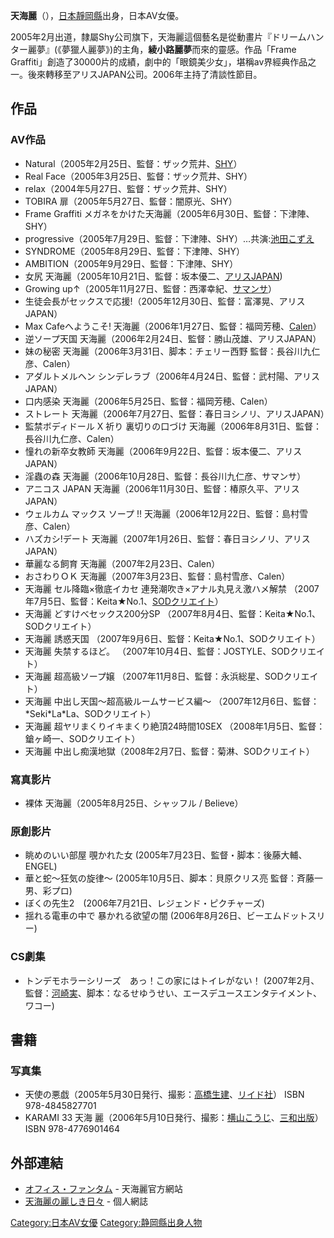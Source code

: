{{AV女優|
|名前=天海 麗
|ふりがな=あまみ れい
|画像ファイル=
|別名=
|愛称=
|生年=1984
|生月=3
|生日=28
|出身地={{JPN}}
|血液型=A型
|時点=
|身長=150
|体重=
|バスト=80
|ウエスト=56
|ヒップ=80
|カップ=D65
|股下=
|靴=22.5
|身体備考=
|デビュー=2005年
|ジャンル=[[AV女優|AV女優]]
|モデル内容=
|AV出演期間=2005年－
|活動備考=
|他の活動=
|その他=
}}
'''天海麗'''（{{bd|1984年|3月28日|catIdx=A}}），[[日本|日本]][[靜岡縣|靜岡縣]]出身，日本AV女優。

2005年2月出道，隸屬Shy公司旗下，天海麗這個藝名是從動畫片『ドリームハンター麗夢』(《夢獵人麗夢》)的主角，'''綾小路麗夢'''而來的靈感。作品「Frame Graffiti」創造了30000片的成績，劇中的「眼鏡美少女」，堪稱av界經典作品之一。後來轉移至アリスJAPAN公司。2006年主持了清談性節目。

== 作品 ==
=== AV作品 ===
* Natural（2005年2月25日、監督：ザック荒井、[[SHY|SHY]]）
* Real Face（2005年3月25日、監督：ザック荒井、SHY）
* relax（2004年5月27日、監督：ザック荒井、SHY）
* TOBIRA 扉（2005年5月27日、監督：闇原光、SHY）
* Frame Graffiti メガネをかけた天海麗（2005年6月30日、監督：下津陣、SHY）
* progressive（2005年7月29日、監督：下津陣、SHY）…共演:[[池田こずえ|池田こずえ]]
* SYNDROME（2005年8月29日、監督：下津陣、SHY）
* AMBITION（2005年9月29日、監督：下津陣、SHY）
* 女尻 天海麗（2005年10月21日、監督：坂本優二、[[アリスJAPAN|アリスJAPAN]]) 
* Growing up↑（2005年11月27日、監督：西澤幸紀、[[マックスエー|サマンサ]]）
* 生徒会長がセックスで応援!（2005年12月30日、監督：富澤晃、アリスJAPAN）
* Max Cafeへようこそ! 天海麗（2006年1月27日、監督：福岡芳穂、[[Calen|Calen]]）
* 逆ソープ天国 天海麗（2006年2月24日、監督：勝山茂雄、アリスJAPAN）
* 妹の秘密 天海麗（2006年3月31日、脚本：チェリー西野 監督：長谷川九仁彦、Calen）
* アダルトメルヘン シンデレラブ（2006年4月24日、監督：武村陽、アリスJAPAN）
* 口内感染 天海麗（2006年5月25日、監督：福岡芳穂、Calen）
* ストレート 天海麗（2006年7月27日、監督：春日ヨシノリ、アリスJAPAN）
* 監禁ボディドール X 祈り 裏切りの口づけ 天海麗（2006年8月31日、監督：長谷川九仁彦、Calen）
* 憧れの新卒女教師 天海麗（2006年9月22日、監督：坂本優二、アリスJAPAN）
* 淫蟲の森 天海麗（2006年10月28日、監督：長谷川九仁彦、サマンサ）
* アニコス JAPAN 天海麗（2006年11月30日、監督：椿原久平、アリスJAPAN）
* ウェルカム マックス ソープ !! 天海麗（2006年12月22日、監督：島村雪彦、Calen）
* ハズカシ!デート 天海麗（2007年1月26日、監督：春日ヨシノリ、アリスJAPAN）
* 華麗なる飼育 天海麗（2007年2月23日、Calen）
* おさわりＯＫ 天海麗（2007年3月23日、監督：島村雪彦、Calen）
* 天海麗 セル降臨×徹底イカセ 連発潮吹き×アナル丸見え激ハメ解禁 （2007年7月5日、監督：Keita★No.1、[[Soft_on_Demand|SODクリエイト]]）
* 天海麗 どすけべセックス200分SP （2007年8月4日、監督：Keita★No.1、SODクリエイト）
* 天海麗 誘惑天国 （2007年9月6日、監督：Keita★No.1、SODクリエイト）
* 天海麗 失禁するほど。 （2007年10月4日、監督：JOSTYLE、SODクリエイト）
* 天海麗 超高級ソープ嬢 （2007年11月8日、監督：永浜総星、SODクリエイト）
* 天海麗 中出し天国～超高級ルームサービス編～ （2007年12月6日、監督：*Seki*La*La、SODクリエイト）
* 天海麗 超ヤリまくりイキまくり絶頂24時間10SEX （2008年1月5日、監督：鎗ヶ崎一、SODクリエイト）
* 天海麗 中出し痴漢地獄（2008年2月7日、監督：菊淋、SODクリエイト）

=== 寫真影片 ===
* 裸体 天海麗（2005年8月25日、シャッフル / Believe）

=== 原創影片 ===
* 眺めのいい部屋 覗かれた女 (2005年7月23日、監督・脚本：後藤大輔、ENGEL) 
* 華と蛇～狂気の旋律～ (2005年10月5日、脚本：貝原クリス亮 監督：斉藤一男、彩プロ)  
* ぼくの先生2　(2006年7月21日、レジェンド・ピクチャーズ)
* 揺れる電車の中で 暴かれる欲望の闇 (2006年8月26日、ビーエムドットスリー)

=== CS劇集 ===
* トンデモホラーシリーズ　あっ！この家にはトイレがない！ (2007年2月、監督：[[河崎実|河崎実]]、脚本：なるせゆうせい、エースデユースエンタテイメント、ワコー)

== 書籍 ==
=== 写真集 ===
* 天使の悪戯（2005年5月30日発行、撮影：[[高橋生建|高橋生建]]、[[リイド社|リイド社]]） ISBN 978-4845827701
* KARAMI 33 天海 麗（2006年5月10日発行、撮影：[[横山こうじ|横山こうじ]]、[[三和出版|三和出版]]） ISBN 978-4776901464

== 外部連結 ==
* [https://web.archive.org/web/20070718074122/http://www.shytoshy.com/rei/ オフィス・ファンタム] - 天海麗官方網站
* [http://blog.livedoor.jp/a_rei/ 天海麗の麗しき日々]{{Wayback|url=http://blog.livedoor.jp/a_rei/ |date=20070709135117 }} - 個人網誌

{{DEFAULTSORT:Amami Rei}}
[[Category:日本AV女優|Category:日本AV女優]]
[[Category:静岡縣出身人物|Category:静岡縣出身人物]]